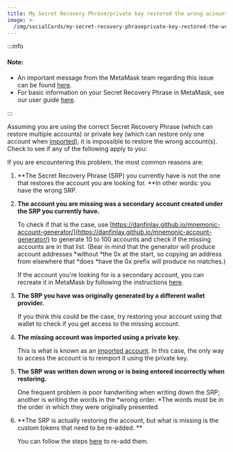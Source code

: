```yaml
---
title: My Secret Recovery Phrase/private key restored the wrong account(s)
image: >-
  /img/socialCards/my-secret-recovery-phraseprivate-key-restored-the-wrong-accounts.jpg
---
```



<CustomLayout />

:::info

#### Note:

- An important message from the MetaMask team regarding this issue can be found [here](https://community.metamask.io/t/restored-metamask-no-coins-are-showing/878/107?u=jacob.cantele).
- For basic information on your Secret Recovery Phrase in MetaMask, see our user guide [here](/getting-started/user-guide-secret-recovery-phrase-password-and-private-keys).

:::

Assuming you are using the correct Secret Recovery Phrase (which can restore multiple accounts) or private key (which can restore only one account when [imported](/managing-my-wallet/accounts-and-addresses/how-to-import-an-account)), it is impossible to restore the wrong account(s). Check to see if any of the following apply to you:

If you are encountering this problem, the most common reasons are:

1. **The Secret Recovery Phrase (SRP) you currently have is not the one that restores the account you are looking for. **In other words: you have the wrong SRP.

2. **The account you are missing was a secondary account created under the SRP you currently have.**

   To check if that is the case, use [https://danfinlay.github.io/mnemonic-account-generator/](https://danfinlay.github.io/mnemonic-account-generator/) to generate 10 to 100 accounts and check if the missing accounts are in that list. (Bear in mind that the generator will produce account addresses *without *the 0x at the start, so copying an address from elsewhere that *does *have the 0x prefix will produce no matches.)

   If the account you're looking for is a secondary account, you can recreate it in MetaMask by following the instructions [here](/managing-my-wallet/accounts-and-addresses/how-to-add-missing-accounts-after-restoring-with-secret-recovery-phrase).

3. **The SRP you have was originally generated by a different wallet provider.**

   If you think this could be the case, try restoring your account using that wallet to check if you get access to the missing account.

4. **The missing account was imported using a private key.**

   This is what is known as an [imported account](/managing-my-wallet/accounts-and-addresses/what-are-imported-accounts-). In this case, the only way to access the account is to reimport it using the private key.

5. **The SRP was written down wrong or is being entered incorrectly when restoring.**

   One frequent problem is poor handwriting when writing down the SRP; another is writing the words in the *wrong order. *The words must be in the order in which they were originally presented.

6. **The SRP is actually restoring the account, but what is missing is the custom tokens that need to be re-added. **

   You can follow the steps [here](/managing-my-tokens/custom-tokens/how-to-display-tokens-in-metamask) to re-add them.
